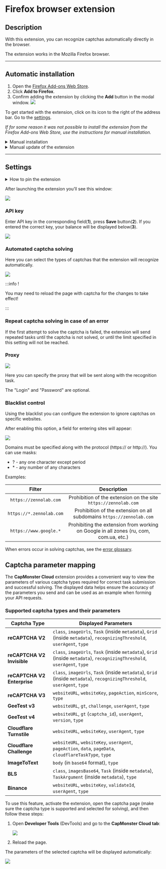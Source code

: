 ﻿---
sidebar_position: 1
sidebar_label: Firefox browser extension
---


<ArticleHead slug="extension/extension-firefox" />

# Firefox browser extension

## Description
With this extension, you can recognize captchas automatically directly in the browser.

The extension works in the Mozilla Firefox browser.

-----
## Automatic installation
1. Open the [Firefox Add-ons Web Store](https://addons.mozilla.org/en-US/firefox/addon/capmonster-cloud/).
2. Click **Add to Firefox**.
3. Confirm adding the extension by clicking the **Add** button in the modal window.
   ![](./images/extension-main-firefox/modal.png)

To get started with the extension, click on its icon to the right of the address bar. Go to the [settings](extension-firefox.md#settings).

*If for some reason it was not possible to install the extension from the Firefox Add-ons Web Store, use the instructions for manual installation.*

<details>
    <summary>Manual installation</summary>

1. Download the [archive with the extension](https://zenno.link/firefox-actual-build).

2. Open the Firefox browser and go to work with extensions:
   ![](./images/extension-main-firefox/extension-menu.png)
   
3. Click the gear button, in the drop-down list that opens, select **Install add-on from file...**
   ![](./images/extension-main-firefox/extension-installation.png)
   
4. Select the downloaded archive with the extension.

5. After downloading the extension, go to **Manage Your Extensions** and click on the installed extension. 
   ![](./images/extension-main-firefox/extension1.png)
   
6. Go to the **Permissions** tab and make sure that all permissions are granted.
   ![](./images/extension-main-firefox/extension2.png)
</details>

<details>
    <summary>Manual update of the extension</summary>

If you are installing the extension over the previous version, then when you update the original extension files, you also need to click the update button on the **Extensions** page (how to open this page is described above in the **Manual installation** section).
</details>

-----
## Settings
<details>
    <summary>How to pin the extension</summary>

By default, a newly installed extension is automatically pinned to the browser panel. 
   ![](./images/extension-main-firefox/extension-panel.png)
</details>

After launching the extension you’ll see this window:

![](./images/extension-main-firefox/ext.screen.enf.png)
### <a name="id-browserextension-apikey"></a>API key
Enter API key in the corresponding field(**1**), press **Save** button(**2**). If you entered the correct key, your balance will be displayed below(**3**).

![](./images/extension-main-firefox/api-key.png)
### <a name="id-browserextension-automaticcaptchasolving"></a>Automated captcha solving
Here you can select the types of captchas that the extension will recognize automatically.

![](./images/extension-main-firefox/extension.examplef.png)

:::info !

You may need to reload the page with captcha for the changes to take effect!

:::
### <a name="id-browserextension-repeatcaptchasolvingincaseofanerror"></a>Repeat captcha solving in case of an error
If the first attempt to solve the captcha is failed, the extension will send repeated tasks until the captcha is not solved, or until the limit specified in this setting will not be reached.
### <a name="id-browserextension-proxy"></a>Proxy
![](./images/extension-main-firefox/proxy.png) 

Here you can specify the proxy that will be sent along with the recognition task.

The "Login" and "Password" are optional.
### <a name="id-browserextension-blacklistcontrol"></a>Blacklist control
Using the blacklist you can configure the extension to ignore captchas on specific websites.

After enabling this option, a field for entering sites will appear:

![](./images/extension-main-firefox/blacklist-control.png)

Domains must be specified along with the protocol (https:// or http://).
You can use masks:

- ? - any one character except period
- \* - any number of any characters

Examples:

|**Filter**|**Description**|
| :-: | :-: |
|`https://zennolab.com`|Prohibition of the extension on the site `https://zennolab.com`|
|`https://*.zennolab.com`|Prohibition of the extension on all subdomains `https://zennolab.com`|
|`https://www.google.*`|Prohibiting the extension from working on Google in all zones (ru, com, com.ua, etc.)|

When errors occur in solving captchas, see the [error glossary](/api/api-errors.md).

## Captcha parameter mapping

The **CapMonster Cloud** extension provides a convenient way to view the parameters of various captcha types required for correct task submission and successful solving. The displayed data helps ensure the accuracy of the parameters you send and can be used as an example when forming your API requests.

### Supported captcha types and their parameters

| Captcha Type                | Displayed Parameters                                                                                                      |
| --------------------------- | ------------------------------------------------------------------------------------------------------------------------- |
| **reCAPTCHA V2**            | `class`, `imageUrls`, `Task` (inside `metadata`), `Grid` (inside `metadata`), `recognizingThreshold`, `userAgent`, `type` |
| **reCAPTCHA V2 Invisible**  | `class`, `imageUrls`, `Task` (inside `metadata`), `Grid` (inside `metadata`), `recognizingThreshold`, `userAgent`, `type` |
| **reCAPTCHA V2 Enterprise** | `class`, `imageUrls`, `Task` (inside `metadata`), `Grid` (inside `metadata`), `recognizingThreshold`, `userAgent`, `type` |
| **reCAPTCHA V3**            | `websiteURL`, `websiteKey`, `pageAction`, `minScore`, `type`                                                              |
| **GeeTest v3**              | `websiteURL`, `gt`, `challenge`, `userAgent`, `type`                                                                      |
| **GeeTest v4**              | `websiteURL`, `gt` (`captcha_id`), `userAgent`, `version`, `type`                                                         |
| **Cloudflare Turnstile**    | `websiteURL`, `websiteKey`, `userAgent`, `type`                                                                           |
| **Cloudflare Challenge**    | `websiteURL`, `websiteKey`, `userAgent`, `pageAction`, `data`, `pageData`, `cloudflareTaskType`, `type`                   |
| **ImageToText**             | `body` (in `base64` format), `type`                                                                                       |
| **BLS**                     | `class`, `imagesBase64`, `Task` (inside `metadata`), `TaskArgument` (inside `metadata`), `type`                           |
| **Binance**                 | `websiteURL`, `websiteKey`, `validateId`, `userAgent`, `type`                                                             |

To use this feature, activate the extension, open the captcha page (make sure the captcha type is supported and selected for solving), and then follow these steps:

1. Open **Developer Tools** (DevTools) and go to the **CapMonster Cloud tab**:  
   
   ![](./images/extension-main-firefox/params_extenstion2.png)

2. Reload the page.

The parameters of the selected captcha will be displayed automatically:  

![](./images/extension-main-firefox/params_extenstion3.png)
